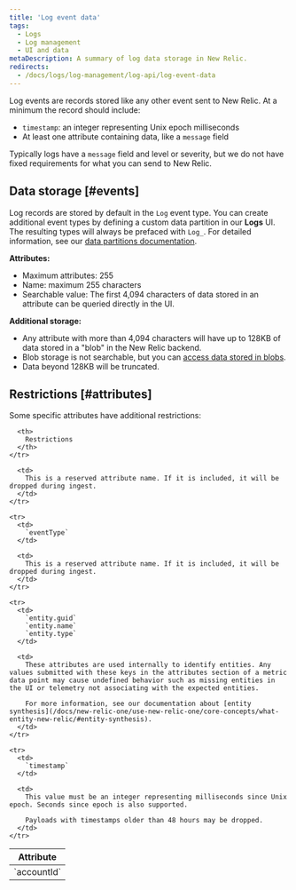 ```yaml
---
title: 'Log event data'
tags:
  - Logs
  - Log management
  - UI and data
metaDescription: A summary of log data storage in New Relic.
redirects:
  - /docs/logs/log-management/log-api/log-event-data
---
```


Log events are records stored like any other event sent to New Relic. At a minimum the record should include:

* `timestamp`: an integer representing Unix epoch milliseconds
* At least one attribute containing data, like a `message` field

Typically logs have a `message` field and level or severity, but we do not have fixed requirements for what you can send to New Relic.

## Data storage [#events]

Log records are stored by default in the `Log` event type. You can create additional event types by defining a custom data partition in our **Logs** UI. The resulting types will always be prefaced with `Log_`. For detailed information, see our [data partitions documentation](/docs/logs/ui-data/data-partitions/).

**Attributes:**

* Maximum attributes: 255
* Name: maximum 255 characters
* Searchable value: The first 4,094 characters of data stored in an attribute can be queried directly in the UI.

**Additional storage:**

* Any attribute with more than 4,094 characters will have up to 128KB of data stored in a "blob" in the New Relic backend.
* Blob storage is not searchable, but you can [access data stored in blobs](/docs/logs/ui-data/long-logs-blobs).
* Data beyond 128KB will be truncated.

## Restrictions [#attributes]

Some specific attributes have additional restrictions:

<table>
  <thead>
    <tr>
      <th style={{ width: "150px" }}>
        Attribute
      </th>

      <th>
        Restrictions
      </th>
    </tr>
  </thead>

  <tbody>
    <tr>
      <td>
        `accountId`
      </td>

      <td>
        This is a reserved attribute name. If it is included, it will be dropped during ingest.
      </td>
    </tr>

    <tr>
      <td>
        `eventType`
      </td>

      <td>
        This is a reserved attribute name. If it is included, it will be dropped during ingest.
      </td>
    </tr>

    <tr>
      <td>
        `entity.guid`
        `entity.name`
        `entity.type`
      </td>

      <td>
        These attributes are used internally to identify entities. Any values submitted with these keys in the attributes section of a metric data point may cause undefined behavior such as missing entities in the UI or telemetry not associating with the expected entities.

        For more information, see our documentation about [entity synthesis](/docs/new-relic-one/use-new-relic-one/core-concepts/what-entity-new-relic/#entity-synthesis).
      </td>
    </tr>

    <tr>
      <td>
        `timestamp`
      </td>

      <td>
        This value must be an integer representing milliseconds since Unix epoch. Seconds since epoch is also supported.

        Payloads with timestamps older than 48 hours may be dropped.
      </td>
    </tr>
  </tbody>
</table>
